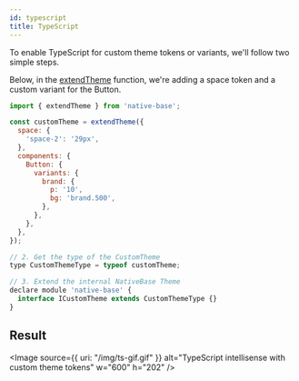 ```yaml
---
id: typescript
title: TypeScript
---
```


To enable TypeScript for custom theme tokens or variants, we'll follow two simple steps.

Below, in the [extendTheme](customizing-theme) function, we're adding a space token and a custom variant for the Button.

```jsx
import { extendTheme } from 'native-base';

const customTheme = extendTheme({
  space: {
    'space-2': '29px',
  },
  components: {
    Button: {
      variants: {
        brand: {
          p: '10',
          bg: 'brand.500',
        },
      },
    },
  },
});

// 2. Get the type of the CustomTheme
type CustomThemeType = typeof customTheme;

// 3. Extend the internal NativeBase Theme
declare module 'native-base' {
  interface ICustomTheme extends CustomThemeType {}
}
```

## Result

<Image
  source={{ uri: "/img/ts-gif.gif" }}
  alt="TypeScript intellisense with custom theme tokens"
  w="600"
  h="202"
/>
